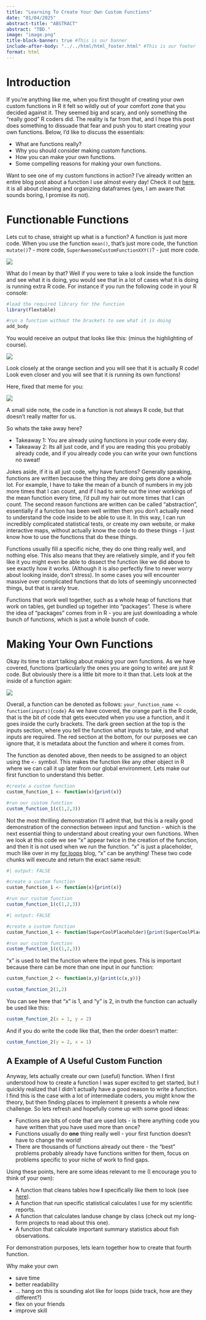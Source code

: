 ```yaml
---
title: "Learning To Create Your Own Custom Functions"
date: "01/04/2025"
abstract-title: "ABSTRACT"
abstract: "TBD."
image: "image.png"
title-block-banner: true #This is our banner
include-after-body: "../../html/html_footer.html" #This is our footer
format: html
---
```


# Introduction
 
If you're anything like me, when you first thought of creating your own custom functions in R it felt so wildly out of your comfort zone that you decided against it. They seemed big and scary, and only something the "really good" R coders did. The reality is far from that, and I hope this post does something to dissuade that fear and push you to start creating your own functions. Below, I'd like to discuss the essentials:

 - What are functions really?
 - Why you should consider making custom functions.
 - How you can make your own functions.
 - Some compelling reasons for making your own functions.
 
:::{.callout-note}
Want to see one of my custom functions in action? I've already written an entire blog post about a function I use almost every day! Check it out [here](../an_opinionated_dataframe_cleaner/index.qmd), it is all about cleaning and organizing dataframes (yes, I am aware that sounds boring, I promise its not).
:::

# Functionable Functions

Lets cut to chase, straight up what is a function? A function is just more code. When you use the function `mean()`, that's just more code, the function `mutate()`? - more code, `SuperAwesomeCustomFunctionXXY()`? - just more code. 

![](always_has_been.png)

What do I mean by that? Well if you were to take a look inside the function and see what it is doing, you would see that in a lot of cases what it is doing is running extra R code. For instance if you run the following code in your R console:

```r


#load the required library for the function
library(flextable)

#run a function without the brackets to see what it is doing
add_body

```
You would receive an output that looks like this: (minus the highlighting of course).

![](image.png)

Look closely at the orange section and you will see that it is actually R code! Look even closer and you will see that it is running its own functions!

Here, fixed that meme for you:

![](always_has_been_p2.png)

:::{.callout-note}
A small side note, the code in a function is not always R code, but that doesn't really matter for us.
:::

So whats the take away here?

 - Takeaway 1: You are already using functions in your code every day.
 - Takeaway 2: Its all just code, and if you are reading this you probably already code, and if you already code you can write your own functions no sweat!

Jokes aside, if it is all just code, why have functions? Generally speaking, functions are written because the thing they are doing gets done a whole lot. For example, I have to take the mean of a bunch of numbers in my job more times that I can count, and if I had to write out the inner workings of the mean function every time, I'd pull my hair out more times that I can count. The second reason functions are written can be called "abstraction", essentially if a function has been well written then you don't actually need to understand the code inside to be able to use it. In this way, I can run incredibly complicated statistical tests, or create my own website, or make interactive maps, without actually know the code to do these things - I just know how to use the functions that do these things.

Functions usually fill a specific niche, they do one thing really well, and nothing else. This also means that they are relatively simple, and if you felt like it you might even be able to dissect the function like we did above to see exactly how it works. (Although it is also perfectly fine to never worry about looking inside, don't stress). In some cases you will encounter massive over complicated functions that do lots of seemingly unconnected things, but that is rarely true.

Functions that work well together, such as a whole heap of functions that work on tables, get bundled up together into "packages". These is where the idea of "packages" comes from in R - you are just downloading a whole bunch of functions, which is just a whole bunch of code.

# Making Your Own Functions

Okay its time to start talking about making your own functions. As we have covered, functions (particularly the ones you are going to write) are just R code. But obviously there is a little bit more to it than that. Lets look at the inside of a function again:

![](image.png)

Overall, a function can be denoted as follows: `your_function_name <- function(inputs){code}` As we have covered, the orange part is the R code, that is the bit of code that gets executed when you use a function, and it goes inside the curly brackets. The dark green section at the top is the inputs section, where you tell the function what inputs to take, and what inputs are required. The red section at the bottom, for our purposes we can ignore that, it is metadata about the function and where it comes from. 

The function as denoted above, then needs to be assigned to an object using the `<-` symbol. This makes the function like any other object in R where we can call it up later from our global environment. Lets make our first function to understand this better.

```r

#create a custom function
custom_function_1 <- function(x){print(x)}

#run our custom function
custom_function_1(c(1,2,3))

```

Not the most thrilling demonstration I'll admit that, but this is a really good demonstration of the connection between input and function - which is the next essential thing to understand about creating your own functions. When we look at this code we see "x" appear twice in the creation of the function, and then it is not used when we run the function. "x" is just a placeholder, much like over in my [for loops](../going_loopy_for_for_loops/index.qmd) blog, "x" can be anything! These two code chunks will execute and return the exact same result:

```r
#| output: FALSE

#create a custom function
custom_function_1 <- function(x){print(x)}

#run our custom function
custom_function_1(c(1,2,3))

```

```r
#| output: FALSE

#create a custom function
custom_function_1 <- function(SuperCoolPlaceholder){print(SuperCoolPlaceholder)}

#run our custom function
custom_function_1(c(1,2,3))

```

"x" is used to tell the function where the input goes. This is important because there can be more than one input in our function:

```r

custom_function_2 <- function(x,y){print(c(x,y))}

custom_function_2(1,2)

```

You can see here that "x" is 1, and "y" is 2, in truth the function can actually be used like this:

```r

custom_function_2(x = 1, y = 2)

```

And if you do write the code like that, then the order doesn't matter:

```r

custom_function_2(y = 2, x = 1)

```

## A Example of A Useful Custom Function

Anyway, lets actually create our own (useful) function. When I first understood how to create a function I was super excited to get started, but I quickly realized that I didn't actually have a good reason to write a function. I find this is the case with a lot of intermediate coders, you might know the theory, but then finding places to implement it presents a whole new challenge. So lets refresh and hopefully come up with some good ideas:

 - Functions are bits of code that are used lots - is there anything code you have written that you have used more than once?
 - Functions usually do **one** thing really well - your first function doesn't have to change the world!
 - There are thousands of functions already out there - the "best" problems probably already have functions written for them, focus on problems specific to your niche of work to find gaps.
 
Using these points, here are some ideas relevant to me (I encourage you to think of your own):

 - A function that cleans tables how **I** specifically like them to look (see [here](../an_opinionated_dataframe_cleaner/index.qmd)).
 - A function that run specific statistical calculates I use for my scientific reports.
 - A function that calculates landuse change by class (check out my long-form projects to read about this one).
 - A function that calculate important summary statistics about fish observations.
 
For demonstration purposes, lets learn together how to create that fourth function.
 
 
 Why make your own
 
  - save time
  - better readability
  - ... hang on this is sounding alot like for loops (side track, how are they different?)
  - flex on your friends
  - improve skill
  